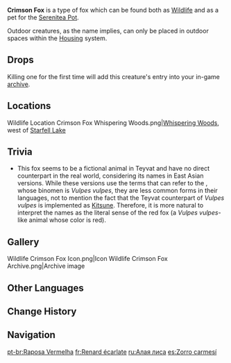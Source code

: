 {{Furnishing Infobox
|id             = 369119
|image          = Wildlife Crimson Fox Icon.png
|category       = Animal
|subcategory    = Outdoor Creature
|rarity         = 3
|adeptal_energy = 100
|load           = 500
|reduced_load   = 500
|description    = A sly animal as elusive as a fairy that often appears in folk stories, symbolizing unusual cunning and ancient memories.<br />A small fox that hides in amongst the trees and thick grass, prudently avoiding the dangerous gaze and arrows of hunters.<br />Folk legends across Teyvat all contain stories of foxes that have lived for many years and gathered a great deal of wisdom, and even stories of foxes turning into human form. The popular children's fable "[[The Fox in the Dandelion Sea]]" tells just such a tale.<br />[[Chubby]], who sometimes visits the Realm Within, seems to be able to find the special hiding spot of the Crimson Foxes, sometimes communicating with them in a low voice...
|lbType         = Wildlife
|lbFamily       = Beasts
|lbGroup        = Foxes
|source1        = Omni-Ubiquity Net
}}
{{Description|A sly animal as elusive as a fairy that often appears in folk stories, symbolizing unusual cunning and ancient memories.<br />A small fox that hides in amongst the tree and thick grass, prudently avoiding the dangerous gaze and arrows of hunters. Folk legends across Teyvat all contain stories of foxes that have lived for many years and gathered a great deal of wisdom, and even stories of foxes turning into human form. The popular children's fable "[[The Fox in the Dandelion Sea]]" tells just such a tale.|[[Archive]] Description}}
'''Crimson Fox''' is a type of fox which can be found both as [[Wildlife]] and as a pet for the [[Serenitea Pot]].

Outdoor creatures, as the name implies, can only be placed in outdoor spaces within the [[Housing]] system.

==Drops==
{{Card|Raw Meat|2}}

Killing one for the first time will add this creature's entry into your in-game [[archive]].

==Locations==
<gallery hideaddbutton="true" captionalign="center">
Wildlife Location Crimson Fox Whispering Woods.png|[[Whispering Woods]], west of [[Starfell Lake]]
</gallery>

==Trivia==
*This fox seems to be a fictional animal in Teyvat and have no direct counterpart in the real world, considering its names in East Asian versions. While these versions use the terms that can refer to the {{w|red fox}}, whose binomen is ''Vulpes vulpes'', they are less common forms in their languages, not to mention the fact that the Teyvat counterpart of ''Vulpes vulpes'' is implemented as [[Kitsune]]. Therefore, it is more natural to interpret the names as the literal sense of the red fox (a ''Vulpes vulpes''-like animal whose color is red).

==Gallery==
<gallery hideaddbutton="true" captionalign="center">
Wildlife Crimson Fox Icon.png|Icon
Wildlife Crimson Fox Archive.png|Archive image
</gallery>

==Other Languages==
{{Other Languages
|en      = Crimson Fox
|zhs     = 红狐
|zhs_rm  = Hóng-hú
|zht     = 紅狐
|zht_rm  = Hóng-hú
|zh_tl   = Red Fox
|ja      = 赤狐
|ja_rm   = Aka-gitsune{{Assumed}}
|ja_tl   = Red Fox
|ko      = 붉은여우
|ko_rm   = Bulgeun-yeou
|ko_tl   = Red Fox
|es      = Zorro carmesÍ
|es_tl   = Crimson Fox
|fr      = Renard écarlate
|fr_tl   = Scarlet Fox
|ru      = Алая лиса
|ru_tl   = Scarlet Fox
|th      = Crimson Fox
|vi      = Cáo Đỏ
|vi_tl   = 
|de      = Rotfuchs
|de_tl   = Red Fox
|id      = Crimson Fox
|pt      = Raposa Vermelha
|pt_tl   = Red Fox
}}

==Change History==
{{Change History|1.0}}

==Navigation==
{{Wildlife Navbox|state=collapsed}}
{{Furnishing Navbox/Living|Animal}}

[[pt-br:Raposa Vermelha]]
[[fr:Renard écarlate]]
[[ru:Алая лиса]]
[[es:Zorro carmesí]]